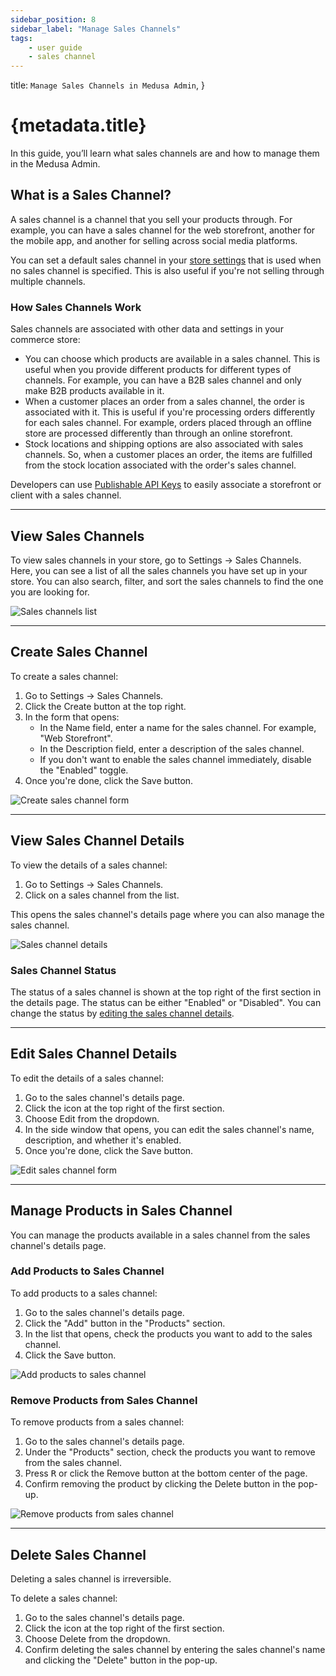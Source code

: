 ```yaml
---
sidebar_position: 8
sidebar_label: "Manage Sales Channels"
tags:
    - user guide
    - sales channel
---
```



  title: `Manage Sales Channels in Medusa Admin`,
}

# {metadata.title}

In this guide, you’ll learn what sales channels are and how to manage them in the Medusa Admin.

## What is a Sales Channel?

A sales channel is a channel that you sell your products through. For example, you can have a sales channel for the web storefront, another for the mobile app, and another for selling across social media platforms.

You can set a default sales channel in your [store settings](../store/page.mdx) that is used when no sales channel is specified. This is also useful if you're not selling through multiple channels.

### How Sales Channels Work

Sales channels are associated with other data and settings in your commerce store:

- You can choose which products are available in a sales channel. This is useful when you provide different products for different types of channels. For example, you can have a B2B sales channel and only make B2B products available in it.
- When a customer places an order from a sales channel, the order is associated with it. This is useful if you're processing orders differently for each sales channel. For example, orders placed through an offline store are processed differently than through an online storefront.
- Stock locations and shipping options are also associated with sales channels. So, when a customer places an order, the items are fulfilled from the stock location associated with the order's sales channel.

<Note title="Technical Tip">

Developers can use [Publishable API Keys](../developer/secret-api-keys/page.mdx) to easily associate a storefront or client with a sales channel.

</Note>

---

## View Sales Channels

To view sales channels in your store, go to Settings → Sales Channels. Here, you can see a list of all the sales channels you have set up in your store. You can also search, filter, and sort the sales channels to find the one you are looking for.

![Sales channels list](https://res.cloudinary.com/dza7lstvk/image/upload/v1739977340/User%20Guide/Screenshot_2025-02-19_at_5.02.07_PM_pmw1v0.png)

---

## Create Sales Channel

To create a sales channel:

1. Go to Settings → Sales Channels.
2. Click the Create button at the top right.
3. In the form that opens:
    - In the Name field, enter a name for the sales channel. For example, "Web Storefront".
    - In the Description field, enter a description of the sales channel.
    - If you don't want to enable the sales channel immediately, disable the "Enabled" toggle.
4. Once you're done, click the Save button.

![Create sales channel form](https://res.cloudinary.com/dza7lstvk/image/upload/v1739977547/User%20Guide/Screenshot_2025-02-19_at_5.05.33_PM_tv88rz.png)

---

## View Sales Channel Details

To view the details of a sales channel:

1. Go to Settings → Sales Channels.
2. Click on a sales channel from the list.

This opens the sales channel's details page where you can also manage the sales channel.

![Sales channel details](https://res.cloudinary.com/dza7lstvk/image/upload/v1739977621/User%20Guide/Screenshot_2025-02-19_at_5.06.47_PM_ma6abe.png)

### Sales Channel Status

The status of a sales channel is shown at the top right of the first section in the details page. The status can be either "Enabled" or "Disabled". You can change the status by [editing the sales channel details](#edit-sales-channel-details).

---

## Edit Sales Channel Details

To edit the details of a sales channel:

1. Go to the sales channel's details page.
2. Click the <InlineIcon Icon={EllipsisHorizontal} alt="three-dots" /> icon at the top right of the first section.
3. Choose Edit from the dropdown.
4. In the side window that opens, you can edit the sales channel's name, description, and whether it's enabled.
5. Once you're done, click the Save button.

![Edit sales channel form](https://res.cloudinary.com/dza7lstvk/image/upload/v1739977718/User%20Guide/Screenshot_2025-02-19_at_5.08.25_PM_akoryr.png)

---

## Manage Products in Sales Channel

You can manage the products available in a sales channel from the sales channel's details page.

### Add Products to Sales Channel

To add products to a sales channel:

1. Go to the sales channel's details page.
2. Click the "Add" button in the "Products" section.
3. In the list that opens, check the products you want to add to the sales channel.
4. Click the Save button.

![Add products to sales channel](https://res.cloudinary.com/dza7lstvk/image/upload/v1739978037/User%20Guide/Screenshot_2025-02-19_at_5.13.37_PM_maqev3.png)

### Remove Products from Sales Channel

To remove products from a sales channel:

1. Go to the sales channel's details page.
2. Under the "Products" section, check the products you want to remove from the sales channel.
3. Press <Kbd>R</Kbd> or click the Remove button at the bottom center of the page.
4. Confirm removing the product by clicking the Delete button in the pop-up.

![Remove products from sales channel](https://res.cloudinary.com/dza7lstvk/image/upload/v1739978128/User%20Guide/Screenshot_2025-02-19_at_5.15.14_PM_vgpur9.png)

---

## Delete Sales Channel

<Note type="warning">

Deleting a sales channel is irreversible.

</Note>

To delete a sales channel:

1. Go to the sales channel's details page.
2. Click the <InlineIcon Icon={EllipsisHorizontal} alt="three-dots" /> icon at the top right of the first section.
3. Choose Delete from the dropdown.
4. Confirm deleting the sales channel by entering the sales channel's name and clicking the "Delete" button in the pop-up.